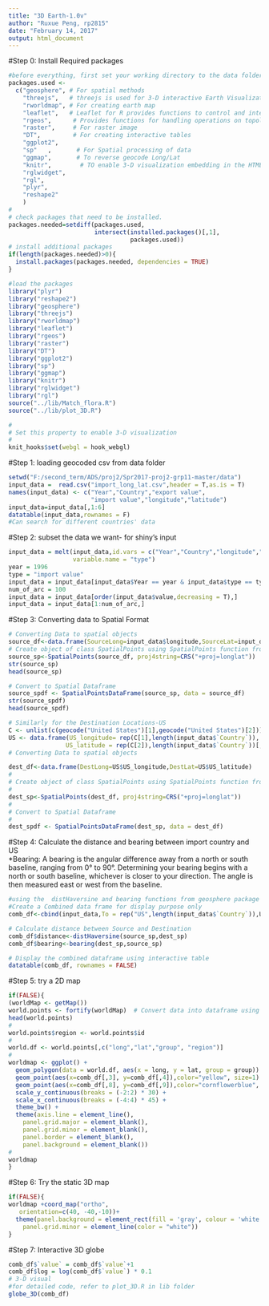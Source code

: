 ---
title: "3D Earth-1.0v"
author: "Ruxue Peng, rp2815"
date: "February 14, 2017"
output: html_document
---  
#Step 0: Install Required packages  
```{r,echo = F,message=F}
#before everything, first set your working directory to the data folder
packages.used <- 
  c("geosphere", # For spatial methods  
    "threejs",   # threejs is used for 3-D interactive Earth Visualization
    "rworldmap", # For creating earth map
    "leaflet",   # Leaflet for R provides functions to control and integrate Leaflet, a JavaScript library for interactive maps, within R.
    "rgeos",      # Provides functions for handling operations on topologies.
    "raster",     # For raster image
    "DT",         # For creating interactive tables
    "ggplot2",
    "sp"   ,       # For Spatial processing of data
    "ggmap",       # To reverse geocode Long/Lat
    "knitr",        # TO enable 3-D visualization embedding in the HTML page
    "rglwidget",
    "rgl",
    "plyr",
    "reshape2"
    )
#
# check packages that need to be installed.
packages.needed=setdiff(packages.used, 
                        intersect(installed.packages()[,1], 
                                  packages.used))
# install additional packages
if(length(packages.needed)>0){
  install.packages(packages.needed, dependencies = TRUE)
}

#load the packages
library("plyr")
library("reshape2")
library("geosphere")
library("threejs")
library("rworldmap")
library("leaflet")
library("rgeos")
library("raster")
library("DT")
library("ggplot2")
library("sp")
library("ggmap")
library("knitr")
library("rglwidget")
library("rgl")
source("../lib/Match_flora.R")
source("../lib/plot_3D.R")

#
# Set this property to enable 3-D visualization
#
knit_hooks$set(webgl = hook_webgl)
```  

#Step 1: loading geocoded csv from data folder  

```{r}
setwd("F:/second_term/ADS/proj2/Spr2017-proj2-grp11-master/data")
input_data =  read.csv("import_long_lat.csv",header = T,as.is = T)
names(input_data) <- c("Year","Country","export value",
                       "import value","longitude","latitude")
input_data=input_data[,1:6]
datatable(input_data,rownames = F)
#Can search for different countries' data
```  

#Step 2: subset the data we want- for shiny's input

```{r preparation for shiny input}
input_data = melt(input_data,id.vars = c("Year","Country","longitude","latitude"),
                  variable.name = "type")
year = 1996
type = "import value"
input_data = input_data[input_data$Year == year & input_data$type == type,]
num_of_arc = 100
input_data = input_data[order(input_data$value,decreasing = T),]
input_data = input_data[1:num_of_arc,]
```


#Step 3: Converting data to Spatial Format
```{r Spatial Format}
# Converting Data to spatial objects
source_df<-data.frame(SourceLong=input_data$longitude,SourceLat=input_data$latitude)
# Create object of class SpatialPoints using SpatialPoints function from sp package
source_sp<-SpatialPoints(source_df, proj4string=CRS("+proj=longlat"))
str(source_sp)
head(source_sp)

# Convert to Spatial Dataframe
source_spdf <- SpatialPointsDataFrame(source_sp, data = source_df)
str(source_spdf)
head(source_spdf)

# Similarly for the Destination Locations-US
C <- unlist(c(geocode("United States")[1],geocode("United States")[2]))
US <- data.frame(US_longitude= rep(C[1],length(input_data$`Country`)),
                US_latitude = rep(C[2]),length(input_data$`Country`))[,1:2]
# Converting Data to spatial objects

dest_df<-data.frame(DestLong=US$US_longitude,DestLat=US$US_latitude)
#
# Create object of class SpatialPoints using SpatialPoints function from sp package
#
dest_sp<-SpatialPoints(dest_df, proj4string=CRS("+proj=longlat"))
#
# Convert to Spatial Dataframe
#
dest_spdf <- SpatialPointsDataFrame(dest_sp, data = dest_df)
```  


#Step 4: Calculate the distance and bearing between import country and US  
*Bearing: A bearing is the angular difference away from a north or south baseline, ranging from 0° to 90°. Determining your bearing begins with a north or south baseline, whichever is closer to your direction. The angle is then measured east or west from the baseline.
```{r}
#using the  distHaversine and bearing functions from geosphere package
#Create a Combined data frame for display purpose only
comb_df<-cbind(input_data,To = rep("US",length(input_data$`Country`)),US)

# Calculate distance between Source and Destination
comb_df$distance<-distHaversine(source_sp,dest_sp)
comb_df$bearing<-bearing(dest_sp,source_sp)

# Display the combined dataframe using interactive table 
datatable(comb_df, rownames = FALSE)
```  

#Step 5: try a 2D map

```{r}
if(FALSE){ 
(worldMap <- getMap())
world.points <- fortify(worldMap)  # Convert data into dataframe using fortify from ggplot2
head(world.points)
#
world.points$region <- world.points$id
#
world.df <- world.points[,c("long","lat","group", "region")]
#
worldmap <- ggplot() + 
  geom_polygon(data = world.df, aes(x = long, y = lat, group = group)) +
  geom_point(aes(x=comb_df[,3], y=comb_df[,4]),color="yellow", size=1) +  # Plot Source Locations
  geom_point(aes(x=comb_df[,8], y=comb_df[,9]),color="cornflowerblue", size=10) +  # Plot Dest Location
  scale_y_continuous(breaks = (-2:2) * 30) +
  scale_x_continuous(breaks = (-4:4) * 45) +
  theme_bw() +
  theme(axis.line = element_line(),
    panel.grid.major = element_blank(),
    panel.grid.minor = element_blank(),
    panel.border = element_blank(),
    panel.background = element_blank())
#
worldmap
}
```  

#Step 6: Try the static 3D map

```{r}
if(FALSE){ 
worldmap +coord_map("ortho", 
   orientation=c(40, -40,-10))+
  theme(panel.background = element_rect(fill = 'gray', colour = 'white'), panel.grid.major = element_line(color = "white"),
    panel.grid.minor = element_line(color = "white"))
}
```

#Step 7: Interactive 3D globe  

```{r 3D globe}
comb_df$`value` = comb_df$`value`+1
comb_df$log = log(comb_df$`value`) * 0.1
# 3-D visual
#for detailed code, refer to plot_3D.R in lib folder
globe_3D(comb_df)
```
